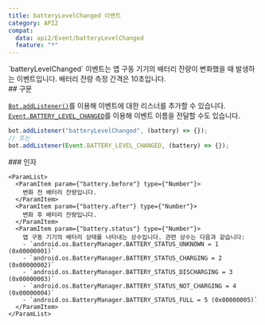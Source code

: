 ```yaml
---
title: batteryLevelChanged 이벤트
category: API2
compat:
  data: api2/Event/batteryLevelChanged
  feature: "*"
---
```


<Section>
  `batteryLevelChanged` 이벤트는 앱 구동 기기의 배터리 잔량이 변화했을 때 발생하는 이벤트입니다. 배터리 잔량 측정 간격은 10초입니다.
</Section>
<Section>
  ## 구문

  [`Bot.addListener()`](/reference/api2/Object/Bot/addListener)를 이용해 이벤트에 대한 리스너를 추가할 수 있습니다.
  [`Event.BATTERY_LEVEL_CHANGED`](/reference/api2/Object/Event/BATTERY_LEVEL_CHANGED)를 이용해 이벤트 이름을 전달할 수도 있습니다.
  ~~~js
  bot.addListener("batteryLevelChanged", (battery) => {});
  // 또는
  bot.addListener(Event.BATTERY_LEVEL_CHANGED, (battery) => {});
  ~~~

  <Section>
    ### 인자

    <ParamList>
      <ParamItem param={"battery.before"} type={"Number"}>
        변화 전 배터리 잔량입니다.
      </ParamItem>
      <ParamItem param={"battery.after"} type={"Number"}>
        변화 후 배터리 잔량입니다.
      </ParamItem>
      <ParamItem param={"battery.status"} type={"Number"}>
        앱 구동 기기의 배터리 상태를 나타내는 상수입니다. 관련 상수는 다음과 같습니다:
        - `android.os.BatteryManager.BATTERY_STATUS_UNKNOWN = 1 (0x00000001)`
        - `android.os.BatteryManager.BATTERY_STATUS_CHARGING = 2 (0x00000002)`
        - `android.os.BatteryManager.BATTERY_STATUS_DISCHARGING = 3 (0x00000003)`
        - `android.os.BatteryManager.BATTERY_STATUS_NOT_CHARGING = 4 (0x00000004)`
        - `android.os.BatteryManager.BATTERY_STATUS_FULL = 5 (0x00000005)`
      </ParamItem>
    </ParamList>
  </Section>
</Section>